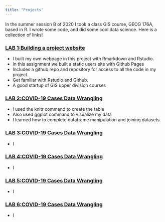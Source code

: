 ```yaml
---
title: "Projects"
---
```


In the summer session B of 2020 I took a class GIS course, GEOG 176A, based in R. I wrote some code, and did some cool data science. Here is a collection of links! 

<i class="fas fa-link fa-2x" style="color:navy;"></i>

### [LAB 1:Building a project website](index.html)

- I built my own webpage in this project with Rmarkdown and Rstudio.
- In this assignment we built a static users site with Github Pages 
- Includes a github repo and repository for access to all the code in my project.
- Get familiar with Rstudio and Github.
- A good startup of GIS upper division courses

### [LAB 2:COVID-19 Cases Data Wrangling](https://mycraysh.github.io/geog-176A-labs/lab-02.html)

- I used the knitr command to create the table
- Also used ggplot command to visualize my data
- I learned how to complete dataframe manipulation and joining datasets.

### [LAB 3:COVID-19 Cases Data Wrangling](https://mycraysh.github.io/geog-176A-labs/lab-03.html)

- I

### [LAB 4:COVID-19 Cases Data Wrangling](https://mycraysh.github.io/geog-176A-labs/lab-04.html)

- I

### [LAB 5:COVID-19 Cases Data Wrangling](https://mycraysh.github.io/geog-176A-labs/lab-05.html)

- I

### [LAB 6:COVID-19 Cases Data Wrangling](https://mycraysh.github.io/geog-176A-labs/lab-06.html)

- I
